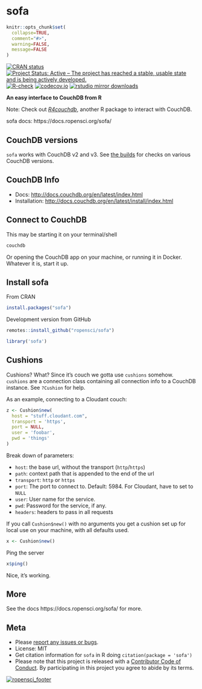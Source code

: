 sofa
====

```r
knitr::opts_chunk$set(
  collapse=TRUE,
  comment="#>",
  warning=FALSE,
  message=FALSE
)
```
<!-- badges: start -->

[![CRAN status](https://www.r-pkg.org/badges/version/sofa)](https://CRAN.R-project.org/package=sofa)
[![Project Status: Active – The project has reached a stable, usable state and is being actively developed.](https://www.repostatus.org/badges/latest/active.svg)](https://www.repostatus.org/#active)
[![R-check](https://github.com/ropensci/sofa/workflows/R-check/badge.svg)](https://github.com/ropensci/sofa/actions)
[![codecov.io](https://codecov.io/github/ropensci/sofa/coverage.svg?branch=master)](https://codecov.io/github/ropensci/sofa?branch=master)
[![rstudio mirror downloads](https://cranlogs.r-pkg.org/badges/sofa?color=ff69b4)](https://github.com/metacran/cranlogs.app)
<!-- badges: end -->


__An easy interface to CouchDB from R__

Note: Check out [*R4couchdb*](https://github.com/wactbprot/R4CouchDB), another R
package to interact with CouchDB.

sofa docs: https://docs.ropensci.org/sofa/

## CouchDB versions

`sofa` works with CouchDB v2 and v3. See [the builds](https://github.com/ropensci/sofa/actions?query=workflow%3AR-check) for checks on various CouchDB versions.

## CouchDB Info

* Docs: <http://docs.couchdb.org/en/latest/index.html>
* Installation: <http://docs.couchdb.org/en/latest/install/index.html>

## Connect to CouchDB

This may be starting it on your terminal/shell

```sh
couchdb
```

Or opening the CouchDB app on your machine, or running it in Docker. Whatever it
is, start it up.

## Install sofa

From CRAN

```r
install.packages("sofa")
```

Development version from GitHub

```r
remotes::install_github("ropensci/sofa")
```

```r
library('sofa')
```

## Cushions

Cushions? What? Since it's couch we gotta use `cushions` somehow. `cushions` are a
connection class containing all connection info to a CouchDB instance.
See `?Cushion` for help.

As an example, connecting to a Cloudant couch:

```r
z <- Cushion$new(
  host = "stuff.cloudant.com",
  transport = 'https',
  port = NULL,
  user = 'foobar',
  pwd = 'things'
)
```

Break down of parameters:

* `host`: the base url, without the transport (`http`/`https`)
* `path`: context path that is appended to the end of the url
* `transport`: `http` or `https`
* `port`: The port to connect to. Default: 5984. For Cloudant, have to set to `NULL`
* `user`: User name for the service.
* `pwd`: Password for the service, if any.
* `headers`: headers to pass in all requests

If you call `Cushion$new()` with no arguments you get a cushion set up for local
use on your machine, with all defaults used.

```r
x <- Cushion$new()
```

Ping the server

```r
x$ping()
```

Nice, it's working.

## More

See the docs https://docs.ropensci.org/sofa/ for more.


## Meta

* Please [report any issues or bugs](https://github.com/ropensci/sofa/issues).
* License: MIT
* Get citation information for `sofa` in R doing `citation(package = 'sofa')`
* Please note that this project is released with a [Contributor Code of Conduct][coc]. By participating in this project you agree to abide by its terms.

[![ropensci_footer](https://ropensci.org/public_images/github_footer.png)](https://ropensci.org)

[coc]: https://github.com/ropensci/sofa/blob/master/CODE_OF_CONDUCT.md
